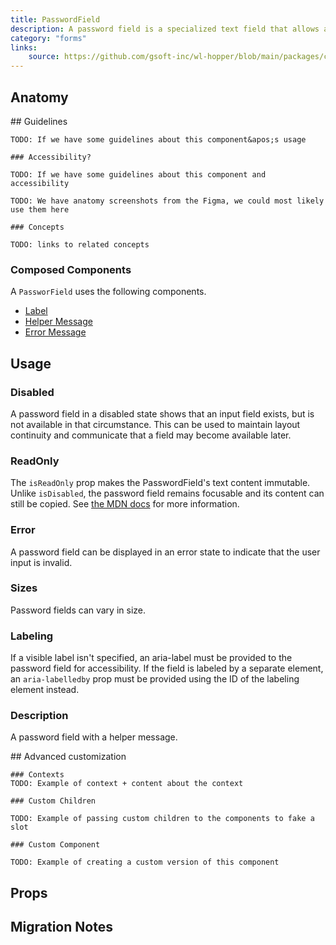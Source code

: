 ```yaml
---
title: PasswordField
description: A password field is a specialized text field that allows a user to enter a password.
category: "forms"
links:
    source: https://github.com/gsoft-inc/wl-hopper/blob/main/packages/components/src/inputs/src/PasswordField.tsx
---
```


<Example src="inputs/docs/passwordField/preview" isOpen />

## Anatomy

<FeatureFlag flag="next">
    ## Guidelines

    TODO: If we have some guidelines about this component&apos;s usage

    ### Accessibility?

    TODO: If we have some guidelines about this component and accessibility
</FeatureFlag>

<FeatureFlag flag="rc">

    TODO: We have anatomy screenshots from the Figma, we could most likely use them here

    ### Concepts

    TODO: links to related concepts
</FeatureFlag>

### Composed Components

A `PassworField` uses the following components.

- [Label](./Label)
- [Helper Message](./HelperMessage)
- [Error Message](./ErrorMessage)

## Usage

### Disabled
A password field in a disabled state shows that an input field exists, but is not available in that circumstance. This can be used to maintain layout continuity and communicate that a field may become available later.

<Example src="inputs/docs/passwordField/disabled" />

### ReadOnly
The `isReadOnly` prop makes the PasswordField's text content immutable. Unlike `isDisabled`, the password field remains focusable and its content can still be copied. See [the MDN docs](https://developer.mozilla.org/en-US/docs/Web/HTML/Attributes/readonly) for more information.

<Example src="inputs/docs/passwordField/readOnly" />

### Error
A password field can be displayed in an error state to indicate that the user input is invalid.

<Example src="inputs/docs/passwordField/error" />

### Sizes
Password fields can vary in size.

<Example src="inputs/docs/passwordField/sizes" />

### Labeling
If a visible label isn't specified, an aria-label must be provided to the password field for accessibility. If the field is labeled by a separate element, an `aria-labelledby` prop must be provided using the ID of the labeling element instead.

<Example src="inputs/docs/passwordField/labeling" />

### Description
A password field with a helper message.

<Example src="inputs/docs/passwordField/description" />

<FeatureFlag flag="next">
    ## Advanced customization

    ### Contexts
    TODO: Example of context + content about the context

    ### Custom Children

    TODO: Example of passing custom children to the components to fake a slot

    ### Custom Component

    TODO: Example of creating a custom version of this component
</FeatureFlag>

## Props

<PropTable component="PasswordField" />

## Migration Notes

<MigrateGuide src="inputs/docs/migration-notes-password-field" />
